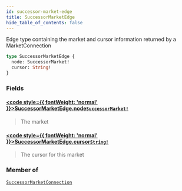 ```yaml
---
id: successor-market-edge
title: SuccessorMarketEdge
hide_table_of_contents: false
---
```








Edge type containing the market and cursor information returned by a MarketConnection

```graphql
type SuccessorMarketEdge {
  node: SuccessorMarket!
  cursor: String!
}
```


### Fields

#### [<code style={{ fontWeight: 'normal' }}>SuccessorMarketEdge.<b>node</b></code>](#)<Bullet />[`SuccessorMarket!`](/testnet/api/graphql/objects/successor-market) <Badge class="secondary" text="non-null"/> <Badge class="secondary" text="object"/>
> The market
> 

#### [<code style={{ fontWeight: 'normal' }}>SuccessorMarketEdge.<b>cursor</b></code>](#)<Bullet />[`String!`](/testnet/api/graphql/scalars/string) <Badge class="secondary" text="non-null"/> <Badge class="secondary" text="scalar"/>
> The cursor for this market
> 



### Member of

[`SuccessorMarketConnection`](/testnet/api/graphql/objects/successor-market-connection)  <Badge class="secondary" text="object"/>



